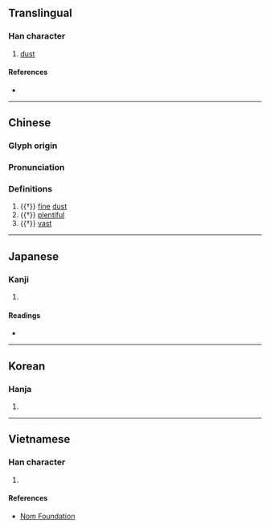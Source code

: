 {{character info}}
==Translingual==

===Han character===
{{Han char|rn=32|rad=土|as=05|sn=8|four=45130|canj=GLBK|ids=⿰土央}}

# [[dust]]

====References====
* {{Han ref|kx=0226.310|dkj=04986|dj=0462.080|hdz=10431.100|uh=5771|ud=22385|bh=CBF6|bd=52214}}

----

==Chinese==
{{zh-forms}}

===Glyph origin===
{{Han etym}}

===Pronunciation===
{{zh-pron
|m=yǎng
|c=joeng2,joeng5
|mc=y
|oc=y
|cat=n,a
}}

===Definitions===
{{zh-hanzi}}

# {{†}} [[fine]] [[dust]]
# {{†}} [[plentiful]]
# {{†}} [[vast]]

----

==Japanese==

===Kanji===
{{ja-kanji|grade=|rs=土05}}

# {{rfdef|ja|sort=土05}}

====Readings====
* {{ja-readings|on=[[あう]] (au)|kun=[[ちり]] (chiri)}}

----

==Korean==

===Hanja===
{{ko-hanja|hangeul=앙|rv=ang|mr=ang}}

# {{rfdef|ko|sort=土05}}

----

==Vietnamese==

===Han character===
{{vi-readings|reading=ang, ảng, ương|rs=土05}}

# {{rfdef|vi|sort=土05}}

====References====
* [http://nomfoundation.org/common/nom_details.php?codepoint=5771 Nom Foundation]